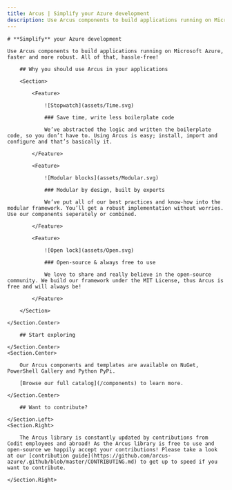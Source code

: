 ```yaml
---
title: Arcus | Simplify your Azure development
description: Use Arcus components to build applications running on Microsoft Azure, faster and more robust. All of that, hassle-free!
---
```


<Hero>

    # **Simplify** your Azure development

    Use Arcus components to build applications running on Microsoft Azure, faster and more robust. All of that, hassle-free!

</Hero>

<Section centered>
  <UserList users={users} />
</Section>

<Section centered>
    <Section.Center>

        ## Why you should use Arcus in your applications

        <Section>

            <Feature>

                ![Stopwatch](assets/Time.svg)

                ### Save time, write less boilerplate code

                We’ve abstracted the logic and written the boilerplate code, so you don’t have to. Using Arcus is easy; install, import and configure and that’s basically it.

            </Feature>

            <Feature>

                ![Modular blocks](assets/Modular.svg)

                ### Modular by design, built by experts

                We’ve put all of our best practices and know-how into the modular framework. You’ll get a robust implementation without worries. Use our components seperately or combined.

            </Feature>

            <Feature>

                ![Open lock](assets/Open.svg)

                ### Open-source & always free to use

                We love to share and really believe in the open-source community. We build our framework under the MIT License, thus Arcus is free and will always be!

            </Feature>

        </Section>

    </Section.Center>

</Section>

<Section centered>
    <Section.Center>

        ## Start exploring

    </Section.Center>
    <Section.Center>

        Our Arcus components and templates are available on NuGet, PowerShell Gallery and Python PyPi.

        [Browse our full catalog](/components) to learn more.

    </Section.Center>

</Section>

<Section>
    <Section.Left half>

        ## Want to contribute?

    </Section.Left>
    <Section.Right>

        The Arcus library is constantly updated by contributions from Codit employees and abroad! As the Arcus library is free to use and open-source we happily accept your contributions! Please take a look at our [contribution guide](https://github.com/arcus-azure/.github/blob/master/CONTRIBUTING.md) to get up to speed if you want to contribute.

    </Section.Right>

</Section>
